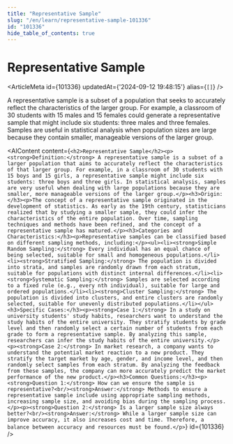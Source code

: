 ```yaml
---
title: "Representative Sample"
slug: "/en/learn/representative-sample-101336"
id: "101336"
hide_table_of_contents: true
---
```



# Representative Sample

<ArticleMeta id={101336} updatedAt={'2024-09-12 19:48:15'} alias={`[]`} />
<div className='border-solid border-b border-t-0 my-4 border-[var(--ifm-color-gray-300)]' />

A representative sample is a subset of a population that seeks to accurately reflect the characteristics of the larger group. For example, a classroom of 30 students with 15 males and 15 females could generate a representative sample that might include six students: three males and three females. Samples are useful in statistical analysis when population sizes are large because they contain smaller, manageable versions of the larger group.

<AIContent content={`<h2>Representative Sample</h2><p><strong>Definition:</strong> A representative sample is a subset of a larger population that aims to accurately reflect the characteristics of that larger group. For example, in a classroom of 30 students with 15 boys and 15 girls, a representative sample might include six students: three boys and three girls. In statistical analysis, samples are very useful when dealing with large populations because they are smaller, more manageable versions of the larger group.</p><h3>Origin:</h3><p>The concept of a representative sample originated in the development of statistics. As early as the 19th century, statisticians realized that by studying a smaller sample, they could infer the characteristics of the entire population. Over time, sampling techniques and methods have been refined, and the concept of a representative sample has matured.</p><h3>Categories and Characteristics:</h3><p>Representative samples can be classified based on different sampling methods, including:</p><ul><li><strong>Simple Random Sampling:</strong> Every individual has an equal chance of being selected, suitable for small and homogeneous populations.</li><li><strong>Stratified Sampling:</strong> The population is divided into strata, and samples are randomly drawn from each stratum, suitable for populations with distinct internal differences.</li><li><strong>Systematic Sampling:</strong> Samples are selected according to a fixed rule (e.g., every nth individual), suitable for large and ordered populations.</li><li><strong>Cluster Sampling:</strong> The population is divided into clusters, and entire clusters are randomly selected, suitable for unevenly distributed populations.</li></ul><h3>Specific Cases:</h3><p><strong>Case 1:</strong> In a study on university students' study habits, researchers want to understand the study habits of the entire university. They stratify students by grade level and then randomly select a certain number of students from each grade to form a representative sample. By analyzing this sample, researchers can infer the study habits of the entire university.</p><p><strong>Case 2:</strong> In market research, a company wants to understand the potential market reaction to a new product. They stratify the target market by age, gender, and income level, and then randomly select samples from each stratum. By analyzing the feedback from these samples, the company can more accurately predict the market performance of the new product.</p><h3>Common Questions:</h3><p><strong>Question 1:</strong> How can we ensure the sample is representative?<br/><strong>Answer:</strong> Methods to ensure a representative sample include using appropriate sampling methods, increasing sample size, and avoiding bias during the sampling process.</p><p><strong>Question 2:</strong> Is a larger sample size always better?<br/><strong>Answer:</strong> While a larger sample size can improve accuracy, it also increases cost and time. Therefore, a balance between accuracy and resources must be found.</p>`} id={101336} />
